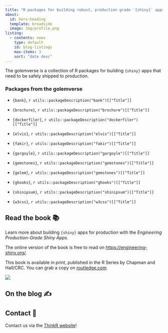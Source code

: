 ```yaml
---
title: "R packages for building robust, production grade `{shiny}` apps."
about:
  id: hero-heading
  template: broadside
  image: img/profile.png
listing:
  - contents: news
    type: default
    id: blog-listings
    max-items: 3
    sort: "date desc"
---
```


:::{#hero-heading}

The golemverse is a collection of R packages for building `{shiny}` apps that need to be safely shipped to production.

<!-- Install them all with:

```r
install.packages("golemverse")
``` -->

### Packages from the golemverse

- `{bank}`, `r utils::packageDescription("bank")[["Title"]]`

- `{brochure}`, `r utils::packageDescription("brochure")[["Title"]]`

- `{dockerfiler}`, `r utils::packageDescription("dockerfiler")[["Title"]]`

- `{elvis}`, `r utils::packageDescription("elvis")[["Title"]]`

- `{fakir}`, `r utils::packageDescription("fakir")[["Title"]]`

- `{gargoyle}`, `r utils::packageDescription("gargoyle")[["Title"]]`

- `{gemstones}`, `r utils::packageDescription("gemstones")[["Title"]]`

- `{golem}`, `r utils::packageDescription("gemstones")[["Title"]]`

- `{ghooks}`, `r utils::packageDescription("ghooks")[["Title"]]`

- `{shinipsum}`, `r utils::packageDescription("shinipsum")[["Title"]]`

- `{w3css}`, `r utils::packageDescription("w3css")[["Title"]]`


:::

## Read the book 📚

::: {.grid}

::: {.g-col-6}

Learn more about building `{shiny}` apps for production with the _Engineering Production-Grade Shiny Apps_.

The online version of the book is free to read on <https://engineering-shiny.org/>.

This book is available in print, published in the R Series by Chapman and Hall/CRC.
You can grab a copy on [routledge.com](https://www.routledge.com/Engineering-Production-Grade-Shiny-Apps/Fay-Rochette-Guyader-Girard/p/book/9780367466022).

:::

::: {.g-col-6}

![](img/engineering-shiny.jpg)

:::

:::

## On the blog ✍️

::: {#blog-listings}
:::

## Contact 📲

Contact us via the <a href = "https://rtask.thinkr.fr/contact/">ThinkR website</a>!

